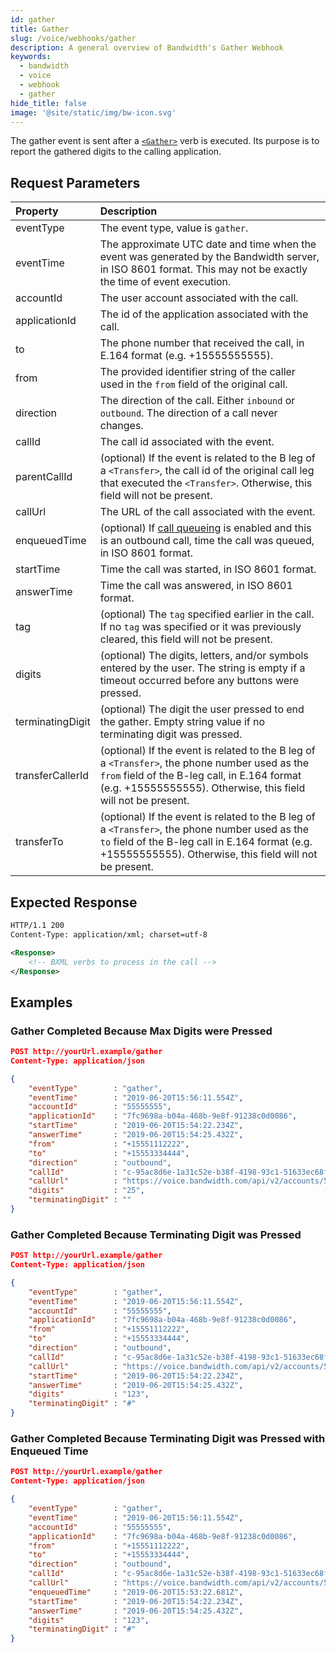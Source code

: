 ```yaml
---
id: gather
title: Gather
slug: /voice/webhooks/gather
description: A general overview of Bandwidth's Gather Webhook
keywords:
  - bandwidth
  - voice
  - webhook
  - gather
hide_title: false
image: '@site/static/img/bw-icon.svg'
---
```



The gather event is sent after a [`<Gather>`](docs/voice/bxml/gather/) verb is executed.  Its purpose is to report the gathered digits to the calling application.

## Request Parameters

| Property          | Description |
|:------------------|:------------|
| eventType         | The event type, value is `gather`. |
| eventTime         | The approximate UTC date and time when the event was generated by the Bandwidth server, in ISO 8601 format. This may not be exactly the time of event execution. |
| accountId         | The user account associated with the call. |
| applicationId     | The id of the application associated with the call. |
| to                | The phone number that received the call, in E.164 format (e.g. +15555555555). |
| from              | The provided identifier string of the caller used in the `from` field of the original call. |
| direction         | The direction of the call. Either `inbound` or `outbound`. The direction of a call never changes. |
| callId            | The call id associated with the event. |
| parentCallId      | (optional) If the event is related to the B leg of a `<Transfer>`, the call id of the original call leg that executed the `<Transfer>`. Otherwise, this field will not be present. |
| callUrl           | The URL of the call associated with the event. |
| enqueuedTime      | (optional) If [call queueing](apis/voice#operation/createCall/) is enabled and this is an outbound call, time the call was queued, in ISO 8601 format. |
| startTime         | Time the call was started, in ISO 8601 format. |
| answerTime        | Time the call was answered, in ISO 8601 format. |
| tag               | (optional) The `tag` specified earlier in the call. If no `tag` was specified or it was previously cleared, this field will not be present. |
| digits            | (optional) The digits, letters, and/or symbols entered by the user. The string is empty if a timeout occurred before any buttons were pressed. |
| terminatingDigit  | (optional) The digit the user pressed to end the gather. Empty string value if no terminating digit was pressed. |
| transferCallerId  | (optional) If the event is related to the B leg of a `<Transfer>`, the phone number used as the `from` field of the B-leg call, in E.164 format (e.g. +15555555555). Otherwise, this field will not be present. |
| transferTo        | (optional) If the event is related to the B leg of a `<Transfer>`, the phone number used as the `to` field of the B-leg call in E.164 format (e.g. +15555555555). Otherwise, this field will not be present. |

## Expected Response

```xml
HTTP/1.1 200
Content-Type: application/xml; charset=utf-8

<Response>
    <!-- BXML verbs to process in the call -->
</Response>
```

## Examples

### Gather Completed Because Max Digits were Pressed

```json
POST http://yourUrl.example/gather
Content-Type: application/json

{
	"eventType"        : "gather",
	"eventTime"        : "2019-06-20T15:56:11.554Z",
	"accountId"        : "55555555",
	"applicationId"    : "7fc9698a-b04a-468b-9e8f-91238c0d0086",
	"startTime"        : "2019-06-20T15:54:22.234Z",
	"answerTime"   	   : "2019-06-20T15:54:25.432Z",
	"from"             : "+15551112222",
	"to"               : "+15553334444",
	"direction"        : "outbound",
	"callId"           : "c-95ac8d6e-1a31c52e-b38f-4198-93c1-51633ec68f8d",
	"callUrl"          : "https://voice.bandwidth.com/api/v2/accounts/55555555/calls/c-95ac8d6e-1a31c52e-b38f-4198-93c1-51633ec68f8d",
	"digits"           : "25",
	"terminatingDigit" : ""
}
```

### Gather Completed Because Terminating Digit was Pressed

```json
POST http://yourUrl.example/gather
Content-Type: application/json

{
	"eventType"        : "gather",
	"eventTime"        : "2019-06-20T15:56:11.554Z",
	"accountId"        : "55555555",
	"applicationId"    : "7fc9698a-b04a-468b-9e8f-91238c0d0086",
	"from"             : "+15551112222",
	"to"               : "+15553334444",
	"direction"        : "outbound",
	"callId"           : "c-95ac8d6e-1a31c52e-b38f-4198-93c1-51633ec68f8d",
	"callUrl"          : "https://voice.bandwidth.com/api/v2/accounts/55555555/calls/c-95ac8d6e-1a31c52e-b38f-4198-93c1-51633ec68f8d",
	"startTime"        : "2019-06-20T15:54:22.234Z",
	"answerTime"       : "2019-06-20T15:54:25.432Z",
	"digits"           : "123",
	"terminatingDigit" : "#"
}
```

### Gather Completed Because Terminating Digit was Pressed with Enqueued Time

```json
POST http://yourUrl.example/gather
Content-Type: application/json

{
	"eventType"        : "gather",
	"eventTime"        : "2019-06-20T15:56:11.554Z",
	"accountId"        : "55555555",
	"applicationId"    : "7fc9698a-b04a-468b-9e8f-91238c0d0086",
	"from"             : "+15551112222",
	"to"               : "+15553334444",
	"direction"        : "outbound",
	"callId"           : "c-95ac8d6e-1a31c52e-b38f-4198-93c1-51633ec68f8d",
	"callUrl"          : "https://voice.bandwidth.com/api/v2/accounts/55555555/calls/c-95ac8d6e-1a31c52e-b38f-4198-93c1-51633ec68f8d",
	"enqueuedTime"     : "2019-06-20T15:53:22.681Z",
	"startTime"        : "2019-06-20T15:54:22.234Z",
	"answerTime"       : "2019-06-20T15:54:25.432Z",
	"digits"           : "123",
	"terminatingDigit" : "#"
}
```

